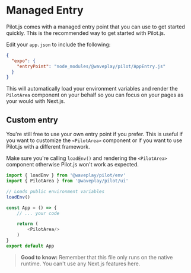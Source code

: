 # Managed Entry

Pilot.js comes with a managed entry point that you can use to get started quickly. This is the recommended way to get started with Pilot.js.

Edit your `app.json` to include the following:

```json:app.json
{
  "expo": {
    "entryPoint": "node_modules/@waveplay/pilot/AppEntry.js"
  }
}
```

This will automatically load your environment variables and render the `PilotArea` component on your behalf so you can focus on your pages as your would with Next.js.

## Custom entry

You're still free to use your own entry point if you prefer. This is useful if you want to customize the `<PilotArea>` component or if you want to use Pilot.js with a different framework.

Make sure you're calling `loadEnv()` and rendering the `<PilotArea>` component otherwise Pilot.js won't work as expected.

```tsx:AppEntry.js
import { loadEnv } from '@waveplay/pilot/env'
import { PilotArea } from '@waveplay/pilot/ui'

// Loads public environment variables
loadEnv()

const App = () => {
	// ... your code

	return (
		<PilotArea/>
	)
}
export default App
```

> **Good to know:** Remember that this file only runs on the native runtime. You can't use any Next.js features here.
